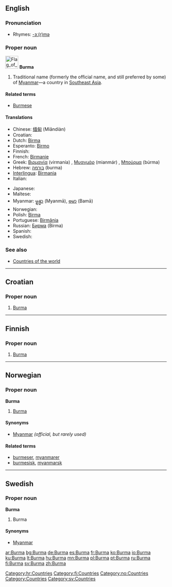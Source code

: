 ==English==

===Pronunciation===
*Rhymes: [[Rhymes:English:-ɜː(r)mə|-ɜː(r)mə]]

===Proper noun===
[[Image:Flag of Myanmar.svg|40px]]
'''Burma'''

# Traditional name (formerly the official name, and still preferred by some) of [[Myanmar]]—a country in [[Southeast Asia]].

====Related terms====
*[[Burmese]]

====Translations====
{{top}}
* Chinese: [[缅甸]] (Miǎndiàn)
* Croatian: {{t-|hr|Burma|f}}
* Dutch: [[Birma]]
* Esperanto: [[Birmo]]
* Finnish: {{t+|fi|Burma}}
* French: [[Birmanie]]
* Greek: [[Βιρμανία]] (virmanía) {{f}}, [[Μυανμάρ]] (mianmár) {{n}}, [[Μπούρμα]] (búrma) {{f}}
* Hebrew: [[בורמה]] (burma)
* [[Interlingua]]: [[Birmania]]
* Italian: {{t-|it|Birmania}}
{{mid}}
* Japanese: {{t-|ja|ビルマ|tr=Biruma|sc=Jpan}}
* Maltese: {{t-|mt|Burma|xs=Maltese}}
* Myanmar: [[မ္ရန္မာ]] (Myanmā), [[ဗမာ]] (Bamā)
* Norwegian: {{t-|no|Burma}}
* Polish: [[Birma]] {{f}}
* Portuguese: [[Birmânia]] {{f}}
* Russian: [[Бирма]] (Bírma) {{f}}
* Spanish: {{t+|es|Birmania|f}}
* Swedish: {{t+|sv|Burma}}
{{bottom}}

===See also===
*[[Appendix:Countries of the world|Countries of the world]]

----

==Croatian==

===Proper noun===
{{infl|hr|proper noun|g=f}}

# [[#English|Burma]]

[[Category:hr:Countries]]

----

==Finnish==
{{wikipedia|lang=fi}}

===Proper noun===
{{fi-noun|proper=true}}

# [[#English|Burma]]

[[Category:fi:Countries]]

----

==Norwegian==

===Proper noun===
'''Burma'''

# [[#English|Burma]]

====Synonyms====
*[[Myanmar]] ''(official, but rarely used)''

====Related terms====
*[[burmeser]], [[myanmarer]]
*[[burmesisk]], [[myanmarsk]]

[[Category:no:Countries]]

----

==Swedish==

===Proper noun===
'''Burma'''

# Burma

====Synonyms====
*[[Myanmar]]

[[Category:Countries]]
[[Category:sv:Countries]]

[[ar:Burma]]
[[bg:Burma]]
[[de:Burma]]
[[es:Burma]]
[[fr:Burma]]
[[ko:Burma]]
[[io:Burma]]
[[ku:Burma]]
[[lt:Burma]]
[[hu:Burma]]
[[mn:Burma]]
[[pl:Burma]]
[[pt:Burma]]
[[ru:Burma]]
[[fi:Burma]]
[[sv:Burma]]
[[zh:Burma]]
